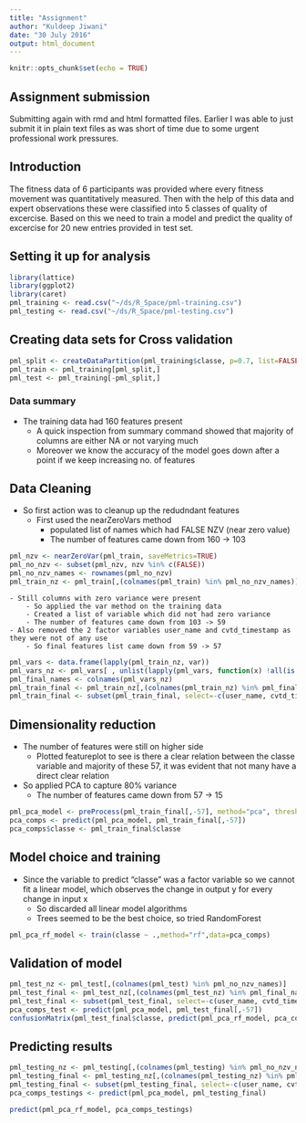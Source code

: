 ```yaml
---
title: "Assignment"
author: "Kuldeep Jiwani"
date: "30 July 2016"
output: html_document
---
```


```r
knitr::opts_chunk$set(echo = TRUE)
```

## Assignment submission

Submitting again with rmd and html formatted files.
Earlier I was able to just submit it in plain text files as was short of time due to some urgent professional work pressures.

## Introduction

The fitness data of 6 participants was provided where every fitness movement was quantitatively measured. Then with the help of this data and expert observations these were classified into 5 classes of quality of excercise. Based on this we need to train a model and predict the quality of excercise for 20 new entries provided in test set.

## Setting it up for analysis

```r
library(lattice)
library(ggplot2)
library(caret)
pml_training <- read.csv("~/ds/R_Space/pml-training.csv")
pml_testing <- read.csv("~/ds/R_Space/pml-testing.csv")
```

## Creating data sets for Cross validation
```r
pml_split <- createDataPartition(pml_training$classe, p=0.7, list=FALSE)
pml_train <- pml_training[pml_split,]
pml_test <- pml_training[-pml_split,]
```

### Data summary
- The training data had 160 features present
    - A quick inspection from summary command showed that majority of columns  are either NA or not varying much
    - Moreover we know the accuracy of the model goes down after a point if we keep increasing no. of features

## Data Cleaning
- So first action was to cleanup up the redudndant features
    - First used the nearZeroVars method
        - populated list of names which had FALSE NZV (near zero value)
        - The number of features came down from 160 -> 103

```r
pml_nzv <- nearZeroVar(pml_train, saveMetrics=TRUE)
pml_no_nzv <- subset(pml_nzv, nzv %in% c(FALSE))
pml_no_nzv_names <- rownames(pml_no_nzv)
pml_train_nz <- pml_train[,(colnames(pml_train) %in% pml_no_nzv_names)]
```

    - Still columns with zero variance were present
        - So applied the var method on the training data
        - Created a list of variable which did not had zero variance
        - The number of features came down from 103 -> 59
    - Also removed the 2 factor variables user_name and cvtd_timestamp as they were not of any use
        - So final features list came down from 59 -> 57

```r
pml_vars <- data.frame(lapply(pml_train_nz, var))
pml_vars_nz <- pml_vars[ , unlist(lapply(pml_vars, function(x) !all(is.na(x))))]
pml_final_names <- colnames(pml_vars_nz)
pml_train_final <- pml_train_nz[,(colnames(pml_train_nz) %in% pml_final_names)]
pml_train_final <- subset(pml_train_final, select=-c(user_name, cvtd_timestamp))
```


## Dimensionality reduction
- The number of features were still on higher side
    - Plotted featureplot to see is there a clear relation between the classe variable and majority of these 57, it was evident that not many have a direct clear relation
- So applied PCA to capture 80% variance
    - The number of features came down from 57 -> 15
        
```r
pml_pca_model <- preProcess(pml_train_final[,-57], method="pca", thresh=0.8)
pca_comps <- predict(pml_pca_model, pml_train_final[,-57])
pca_comps$classe <- pml_train_final$classe
```

## Model choice and training
- Since the variable to predict "classe" was a factor variable so we cannot fit a linear model, which observes the change in output y for every change in input x
    - So discarded all linear model algorithms
    - Trees seemed to be the best choice, so tried RandomForest
    
```r
pml_pca_rf_model <- train(classe ~ .,method="rf",data=pca_comps)
```

## Validation of model
```r
pml_test_nz <- pml_test[,(colnames(pml_test) %in% pml_no_nzv_names)]
pml_test_final <- pml_test_nz[,(colnames(pml_test_nz) %in% pml_final_names)]
pml_test_final <- subset(pml_test_final, select=-c(user_name, cvtd_timestamp))
pca_comps_test <- predict(pml_pca_model, pml_test_final[,-57])
confusionMatrix(pml_test_final$classe, predict(pml_pca_rf_model, pca_comps_test))
```

## Predicting results

```r
pml_testing_nz <- pml_testing[,(colnames(pml_testing) %in% pml_no_nzv_names)]
pml_testing_final <- pml_testing_nz[,(colnames(pml_testing_nz) %in% pml_final_names)]
pml_testing_final <- subset(pml_testing_final, select=-c(user_name, cvtd_timestamp))
pca_comps_testings <- predict(pml_pca_model, pml_testing_final)

predict(pml_pca_rf_model, pca_comps_testings)
```